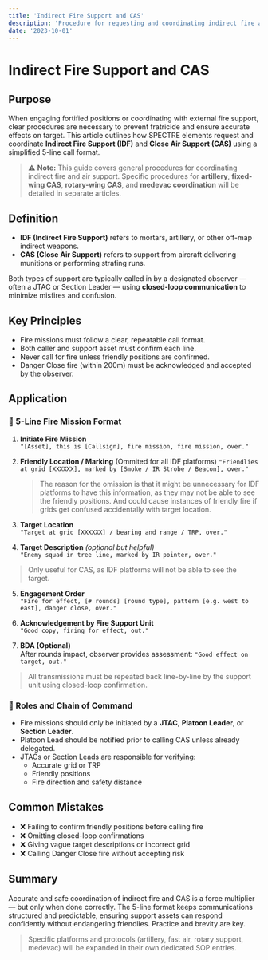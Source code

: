 ```yaml
---
title: 'Indirect Fire Support and CAS'
description: 'Procedure for requesting and coordinating indirect fire and close air support using a standardized call format.'
date: '2023-10-01'
---
```


# Indirect Fire Support and CAS

## Purpose

When engaging fortified positions or coordinating with external fire support, clear procedures are necessary to prevent fratricide and ensure accurate effects on target. This article outlines how SPECTRE elements request and coordinate **Indirect Fire Support (IDF)** and **Close Air Support (CAS)** using a simplified 5-line call format.

> ⚠️ **Note:** This guide covers general procedures for coordinating indirect fire and air support. Specific procedures for **artillery**, **fixed-wing CAS**, **rotary-wing CAS**, and **medevac coordination** will be detailed in separate articles.

## Definition

- **IDF (Indirect Fire Support)** refers to mortars, artillery, or other off-map indirect weapons.
- **CAS (Close Air Support)** refers to support from aircraft delivering munitions or performing strafing runs.

Both types of support are typically called in by a designated observer — often a JTAC or Section Leader — using **closed-loop communication** to minimize misfires and confusion.

## Key Principles

- Fire missions must follow a clear, repeatable call format.
- Both caller and support asset must confirm each line.
- Never call for fire unless friendly positions are confirmed.
- Danger Close fire (within 200m) must be acknowledged and accepted by the observer.

## Application

### 🔹 5-Line Fire Mission Format

1. **Initiate Fire Mission**  
   `"[Asset], this is [Callsign], fire mission, fire mission, over."`

2. **Friendly Location / Marking** (Ommited for all IDF platforms)
   `"Friendlies at grid [XXXXXX], marked by [Smoke / IR Strobe / Beacon], over."`

   > The reason for the omission is that it might be unnecessary for IDF platforms to have this information, as they may not be able to see the friendly positions. And could cause instances of friendly fire if grids get confused accidentally with target location.

3. **Target Location**  
   `"Target at grid [XXXXXX] / bearing and range / TRP, over."`

4. **Target Description** _(optional but helpful)_  
   `"Enemy squad in tree line, marked by IR pointer, over."`

> Only useful for CAS, as IDF platforms will not be able to see the target.

5. **Engagement Order**  
   `"Fire for effect, [# rounds] [round type], pattern [e.g. west to east], danger close, over."`

6. **Acknowledgement by Fire Support Unit**  
   `"Good copy, firing for effect, out."`

7. **BDA (Optional)**  
   After rounds impact, observer provides assessment:
   `"Good effect on target, out."`

> All transmissions must be repeated back line-by-line by the support unit using closed-loop confirmation.

### 🔹 Roles and Chain of Command

- Fire missions should only be initiated by a **JTAC**, **Platoon Leader**, or **Section Leader**.
- Platoon Lead should be notified prior to calling CAS unless already delegated.
- JTACs or Section Leads are responsible for verifying:
  - Accurate grid or TRP
  - Friendly positions
  - Fire direction and safety distance

## Common Mistakes

- ❌ Failing to confirm friendly positions before calling fire
- ❌ Omitting closed-loop confirmations
- ❌ Giving vague target descriptions or incorrect grid
- ❌ Calling Danger Close fire without accepting risk

## Summary

Accurate and safe coordination of indirect fire and CAS is a force multiplier — but only when done correctly. The 5-line format keeps communications structured and predictable, ensuring support assets can respond confidently without endangering friendlies. Practice and brevity are key.

> Specific platforms and protocols (artillery, fast air, rotary support, medevac) will be expanded in their own dedicated SOP entries.
